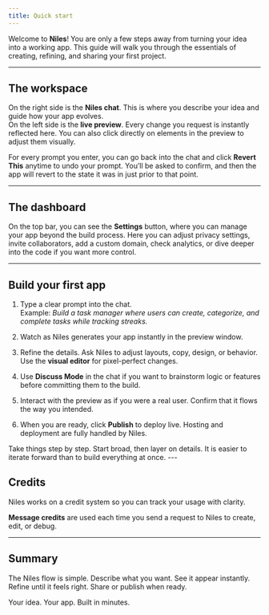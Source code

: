 ```yaml
---
title: Quick start
---
```


Welcome to **Niles**! You are only a few steps away from turning your idea into a working app. This guide will walk you through the essentials of creating, refining, and sharing your first project.

---

## The workspace

On the right side is the **Niles chat**. This is where you describe your idea  and guide how your app evolves.  
On the left side is the **live preview**. Every change you request is instantly reflected here. You can also click directly on elements in the preview to adjust them visually.

<Note>
  For every prompt you enter, you can go back into the chat and click <b>Revert This</b> anytime to undo your prompt.
  You’ll be asked to confirm, and then the app will revert to the state it was in just prior to that point.
</Note>


---

## The dashboard

On the top bar, you can see the **Settings** button, where you can manage your app beyond the build process. Here you can adjust privacy settings, invite collaborators, add a custom domain, check analytics, or dive deeper into the code if you want more control.

---


## Build your first app

1. Type a clear prompt into the chat.  
   Example: *Build a task manager where users can create, categorize, and complete tasks while tracking streaks.*

2. Watch as Niles generates your app instantly in the preview window.

3. Refine the details. Ask Niles to adjust layouts, copy, design, or behavior. Use the **visual editor** for pixel-perfect changes.  
   
4. Use **Discuss Mode** in the chat if you want to brainstorm logic or features before committing them to the build.  

5. Interact with the preview as if you were a real user. Confirm that it flows the way you intended.

6. When you are ready, click **Publish** to deploy live. Hosting and deployment are fully handled by Niles.

<Note>
Take things step by step. Start broad, then layer on details. It is easier to iterate forward than to build everything at once.
</Note>
---

## Credits

Niles works on a credit system so you can track your usage with clarity.  

**Message credits** are used each time you send a request to Niles to create, edit, or debug.  

---

## Summary

The Niles flow is simple. Describe what you want. See it appear instantly. Refine until it feels right. Share or publish when ready.  

Your idea. Your app. Built in minutes.